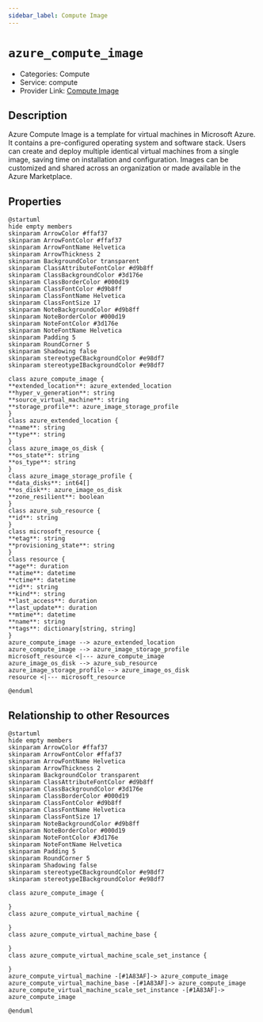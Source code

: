 ```yaml
---
sidebar_label: Compute Image
---
```


# `azure_compute_image`

- Categories: Compute
- Service: compute
- Provider Link: [Compute Image](https://learn.microsoft.com/en-us/azure/virtual-machines/image-version)

## Description
Azure Compute Image is a template for virtual machines in Microsoft Azure. It contains a pre-configured operating system and software stack. Users can create and deploy multiple identical virtual machines from a single image, saving time on installation and configuration. Images can be customized and shared across an organization or made available in the Azure Marketplace.

## Properties
<ZoomPanPinch>

```kroki imgType="plantuml" imgAlt="Diagram of Compute Image data model"
@startuml
hide empty members
skinparam ArrowColor #ffaf37
skinparam ArrowFontColor #ffaf37
skinparam ArrowFontName Helvetica
skinparam ArrowThickness 2
skinparam BackgroundColor transparent
skinparam ClassAttributeFontColor #d9b8ff
skinparam ClassBackgroundColor #3d176e
skinparam ClassBorderColor #000d19
skinparam ClassFontColor #d9b8ff
skinparam ClassFontName Helvetica
skinparam ClassFontSize 17
skinparam NoteBackgroundColor #d9b8ff
skinparam NoteBorderColor #000d19
skinparam NoteFontColor #3d176e
skinparam NoteFontName Helvetica
skinparam Padding 5
skinparam RoundCorner 5
skinparam Shadowing false
skinparam stereotypeCBackgroundColor #e98df7
skinparam stereotypeIBackgroundColor #e98df7

class azure_compute_image {
**extended_location**: azure_extended_location
**hyper_v_generation**: string
**source_virtual_machine**: string
**storage_profile**: azure_image_storage_profile
}
class azure_extended_location {
**name**: string
**type**: string
}
class azure_image_os_disk {
**os_state**: string
**os_type**: string
}
class azure_image_storage_profile {
**data_disks**: int64[]
**os_disk**: azure_image_os_disk
**zone_resilient**: boolean
}
class azure_sub_resource {
**id**: string
}
class microsoft_resource {
**etag**: string
**provisioning_state**: string
}
class resource {
**age**: duration
**atime**: datetime
**ctime**: datetime
**id**: string
**kind**: string
**last_access**: duration
**last_update**: duration
**mtime**: datetime
**name**: string
**tags**: dictionary[string, string]
}
azure_compute_image --> azure_extended_location
azure_compute_image --> azure_image_storage_profile
microsoft_resource <|--- azure_compute_image
azure_image_os_disk --> azure_sub_resource
azure_image_storage_profile --> azure_image_os_disk
resource <|--- microsoft_resource

@enduml
```

</ZoomPanPinch>


## Relationship to other Resources
<ZoomPanPinch>

```kroki imgType="plantuml" imgAlt="Diagram of Compute Image resource relationships"
@startuml
hide empty members
skinparam ArrowColor #ffaf37
skinparam ArrowFontColor #ffaf37
skinparam ArrowFontName Helvetica
skinparam ArrowThickness 2
skinparam BackgroundColor transparent
skinparam ClassAttributeFontColor #d9b8ff
skinparam ClassBackgroundColor #3d176e
skinparam ClassBorderColor #000d19
skinparam ClassFontColor #d9b8ff
skinparam ClassFontName Helvetica
skinparam ClassFontSize 17
skinparam NoteBackgroundColor #d9b8ff
skinparam NoteBorderColor #000d19
skinparam NoteFontColor #3d176e
skinparam NoteFontName Helvetica
skinparam Padding 5
skinparam RoundCorner 5
skinparam Shadowing false
skinparam stereotypeCBackgroundColor #e98df7
skinparam stereotypeIBackgroundColor #e98df7

class azure_compute_image {

}
class azure_compute_virtual_machine {

}
class azure_compute_virtual_machine_base {

}
class azure_compute_virtual_machine_scale_set_instance {

}
azure_compute_virtual_machine -[#1A83AF]-> azure_compute_image
azure_compute_virtual_machine_base -[#1A83AF]-> azure_compute_image
azure_compute_virtual_machine_scale_set_instance -[#1A83AF]-> azure_compute_image

@enduml
```

</ZoomPanPinch>




